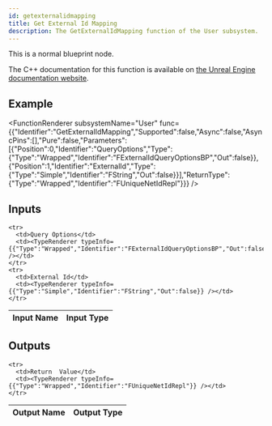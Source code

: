```yaml
---
id: getexternalidmapping
title: Get External Id Mapping
description: The GetExternalIdMapping function of the User subsystem.
---
```



This is a normal blueprint node.

The C++ documentation for this function is available on [the Unreal Engine documentation website](https://dev.epicgames.com/documentation/en-us/unreal-engine/API/Plugins/OnlineSubsystem/Interfaces/IOnlineUser/).

## Example

<FunctionRenderer subsystemName="User" func={{"Identifier":"GetExternalIdMapping","Supported":false,"Async":false,"AsyncPins":[],"Pure":false,"Parameters":[{"Position":0,"Identifier":"QueryOptions","Type":{"Type":"Wrapped","Identifier":"FExternalIdQueryOptionsBP","Out":false}},{"Position":1,"Identifier":"ExternalId","Type":{"Type":"Simple","Identifier":"FString","Out":false}}],"ReturnType":{"Type":"Wrapped","Identifier":"FUniqueNetIdRepl"}}} />

## Inputs


<table>
  <thead>
    <tr>
      <th>Input Name</th>
      <th>Input Type</th>
    </tr>
  </thead>
  <tbody>
    
    <tr>
      <td>Query Options</td>
      <td><TypeRenderer typeInfo={{"Type":"Wrapped","Identifier":"FExternalIdQueryOptionsBP","Out":false}} /></td>
    </tr>
    <tr>
      <td>External Id</td>
      <td><TypeRenderer typeInfo={{"Type":"Simple","Identifier":"FString","Out":false}} /></td>
    </tr>
  </tbody>
</table>


## Outputs


<table>
  <thead>
    <tr>
      <th>Output Name</th>
      <th>Output Type</th>
    </tr>
  </thead>
  <tbody>
    
    <tr>
      <td>Return  Value</td>
      <td><TypeRenderer typeInfo={{"Type":"Wrapped","Identifier":"FUniqueNetIdRepl"}} /></td>
    </tr>
  </tbody>
</table>


